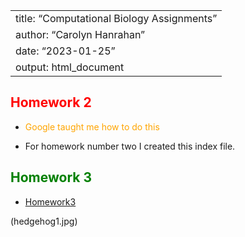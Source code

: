 ---
title: "Computational Biology Assignments"
author: "Carolyn Hanrahan"
date: "2023-01-25"
output: html_document
 ---

## <span style = "color: red;">Homework 2</span>

 
- <span style = "color: orange;">Google taught me how to do this</span>


- For homework number two I created this index file. 

## <span style = "color: green;" >Homework 3</span> 

- [Homework3](homework3.Rmd)

(hedgehog1.jpg)







